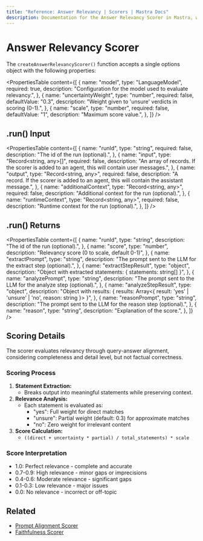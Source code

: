 ```yaml
---
title: "Reference: Answer Relevancy | Scorers | Mastra Docs"
description: Documentation for the Answer Relevancy Scorer in Mastra, which evaluates how well LLM outputs address the input query.
---
```


# Answer Relevancy Scorer

The `createAnswerRelevancyScorer()` function accepts a single options object with the following properties:

<PropertiesTable
  content={[
    {
      name: "model",
      type: "LanguageModel",
      required: true,
      description: "Configuration for the model used to evaluate relevancy.",
    },
    {
      name: "uncertaintyWeight",
      type: "number",
      required: false,
      defaultValue: "0.3",
      description: "Weight given to 'unsure' verdicts in scoring (0-1).",
    },
    {
      name: "scale",
      type: "number",
      required: false,
      defaultValue: "1",
      description: "Maximum score value.",
    },
  ]}
/>


## .run() Input

<PropertiesTable
  content={[
    {
      name: "runId",
      type: "string",
      required: false,
      description: "The id of the run (optional).",
    },
    {
      name: "input",
      type: "Record<string, any>[]",
      required: false,
      description: "An array of records. If the scorer is added to an agent, this will contain user messages.",
    },
    {
      name: "output",
      type: "Record<string, any>",
      required: false,
      description: "A record. If the scorer is added to an agent, this will contain the assistant message.",
    },
    {
      name: "additionalContext",
      type: "Record<string, any>",
      required: false,
      description: "Additional context for the run (optional).",
    },
    {
      name: "runtimeContext",
      type: "Record<string, any>",
      required: false,
      description: "Runtime context for the run (optional).",
    },
  ]}
/>

## .run() Returns

<PropertiesTable
  content={[
    {
      name: "runId",
      type: "string",
      description: "The id of the run (optional).",
    },
    {
      name: "score",
      type: "number",
      description: "Relevancy score (0 to scale, default 0-1)",
    },
    {
      name: "extractPrompt",
      type: "string",
      description: "The prompt sent to the LLM for the extract step (optional).",
    },
    {
      name: "extractStepResult",
      type: "object",
      description: "Object with extracted statements: { statements: string[] }",
    },
    {
      name: "analyzePrompt",
      type: "string",
      description: "The prompt sent to the LLM for the analyze step (optional).",
    },
    {
      name: "analyzeStepResult",
      type: "object",
      description: "Object with results: { results: Array<{ result: 'yes' | 'unsure' | 'no', reason: string }> }",
    },
    {
      name: "reasonPrompt",
      type: "string",
      description: "The prompt sent to the LLM for the reason step (optional).",
    },
    {
      name: "reason",
      type: "string",
      description: "Explanation of the score.",
    },
  ]}
/>

## Scoring Details

The scorer evaluates relevancy through query-answer alignment, considering completeness and detail level, but not factual correctness.

### Scoring Process

1. **Statement Extraction:**
   - Breaks output into meaningful statements while preserving context.
2. **Relevance Analysis:**
   - Each statement is evaluated as:
     - "yes": Full weight for direct matches
     - "unsure": Partial weight (default: 0.3) for approximate matches
     - "no": Zero weight for irrelevant content
3. **Score Calculation:**
   - `((direct + uncertainty * partial) / total_statements) * scale`

### Score Interpretation

- 1.0: Perfect relevance - complete and accurate
- 0.7-0.9: High relevance - minor gaps or imprecisions
- 0.4-0.6: Moderate relevance - significant gaps
- 0.1-0.3: Low relevance - major issues
- 0.0: No relevance - incorrect or off-topic

## Related

- [Prompt Alignment Scorer](./prompt-alignment)
- [Faithfulness Scorer](./faithfulness)
